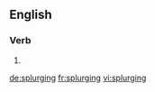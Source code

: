 
==English==

===Verb===
{{head|en}}

# {{present participle of|splurge|lang=en}}

[[de:splurging]]
[[fr:splurging]]
[[vi:splurging]]